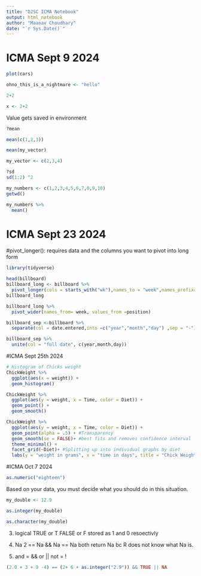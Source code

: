```yaml
---
title: "D2SC ICMA Notebook"
output: html_notebook
author: "Maanav Choudhary"
date: "`r Sys.Date()`"
---
```


# ICMA Sept 9 2024

```r
plot(cars)
```

```r
ohno_this_is_a_nightmare <- "hello"
```


```r
2+2
```

```r
x <- 2+2
```
Value gets saved in environment
```r
?mean
```

```r
mean(c(1,2,3))
```
```r
mean(my_vector)
```

```r
my_vector <- c(2,3,4)
```

```r
?sd
sd(1:2) ^2
```

```r
my_numbers <- c(1,2,3,4,5,6,7,8,9,10)
getwd()
```

```r
my_numbers %>%
  mean()
```


# ICMA Sept 23 2024
 #pivot_longer(): requires data and the columns you want to pivot into long form

```r
library(tidyverse)
```
```r
head(billboard)
billboard_long <- billboard %>%
  pivot_longer(cols = starts_with("wk"),names_to = "week",names_prefix= "wk", values_to = "position",values_drop_na= TRUE)
billboard_long
```
```r
billboard_long %>%
  pivot_wider(names_from= week, values_from =position)
```

```r
billboard_sep <-billboard %>%
  separate(col = date.entered,into =c("year","month","day") ,sep = "-")
```

```r
billboard_sep %>%
  unite(col = "full date", c(year,month,day))

```

#ICMA Sept 25th 2024

```r
# Histogram of Chicks weight
ChickWeight %>%
  ggplot(aes(x = weight)) + 
  geom_histogram()
```
```r
ChickWeight %>%
  ggplot(aes(y = weight, x = Time, color = Diet)) +
  geom_point() +
  geom_smooth()
```
```r

ChickWeight %>%
  ggplot(aes(y = weight, x = Time, color = Diet)) +
  geom_point(alpha = .5) + #Transparency
  geom_smooth(se = FALSE)+ #best fits and removes confidence interval
  theme_minimal() +
  facet_grid(~Diet)+ #Splitting up into individual graphs by diet
  labs(y = "weight in grams", x = "time in days", title = "Chick Weight Over Time With Varying Diets") #Changing Axis Labels

```
#ICMA Oct 7 2024
```r
as.numeric("eighteen")
```
Based on your data, you must decide what you should do in this situation.


```r
my_double <- 12.9
```

```r
as.integer(my_double)
```
```r
as.character(my_double)
```

3. logical 
TRUE or T FALSE or F
stored as 1 and 0 resoectivly 

4. Na
2 == Na && Na == Na
both return Na bc R does not know what Na is.

5. 
and = &&
or ||
not = !

```r
(2.0 + 3 + 9 -4) == (2+ 6 + as.integer("2.9")) && TRUE || NA
```

